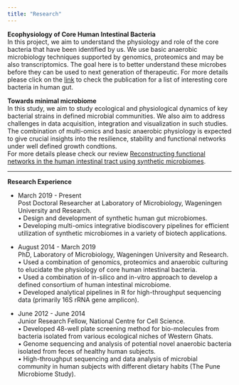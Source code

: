 ---
title: "Research"
---


**Ecophysiology of Core Human Intestinal Bacteria**  
In this project, we aim to understand the physiology and role of the core bacteria that have been identified by us. We use basic anaerobic microbiology techniques supported by genomics, proteomics and may be also transcriptomics. The goal here is to better understand these microbes before they can be used to next generation of therapeutic. For more details please click on the [link](https://academic.oup.com/femsre/article-lookup/doi/10.1093/femsre/fuw045) to check the publication for a list of interesting core bacteria in human gut.    


**Towards minimal microbiome**  
In this study, we aim to study ecological and physiological dynamics of key bacterial strains in defined microbial communities. We also aim to address challenges in data acquisition, integration and visualization in such studies. The combination of multi-omics and basic anaerobic physiology is expected to give crucial insights into the resilience, stability and functional networks under well defined growth condtions.   
For more details please check our review [Reconstructing functional networks in the human intestinal tract using synthetic microbiomes](https://www.sciencedirect.com/science/article/pii/S0958166918302301).  

---------


**Research Experience**   

* March 2019 - Present  
Post Doctoral Researcher at Laboratory of Microbiology, Wageningen University and Research.  
•	Design and development of synthetic human gut microbiomes.  
•	Developing multi-omics integrative biodiscovery pipelines for efficient utilization of synthetic microbiomes in a variety of biotech applications.  

* August 2014 - March 2019  	  
PhD, Laboratory of Microbiology, Wageningen University and Research.  
•	Used a combination of genomics, proteomics and anaerobic culturing to elucidate the physiology of core human intestinal bacteria.  
•	Used a combination of in-silico and in-vitro approach to develop a defined consortium of human intestinal microbiome.  
•	Developed analytical pipelines in R for high-throughput sequencing data (primarily 16S rRNA gene amplicon).    

* June 2012 - June 2014	 	
Junior Research Fellow, National Centre for Cell Science.  
•	Developed 48-well plate screening method for bio-molecules from bacteria isolated from various ecological niches of Western Ghats.  
•	Genome sequencing and analysis of potential novel anaerobic bacteria isolated from feces of healthy human subjects.  
•	High-throughput sequencing and data analysis of microbial community in human subjects with different dietary habits (The Pune Microbiome Study).  
